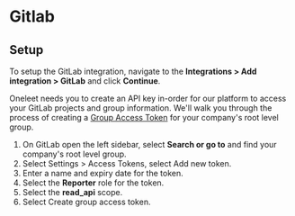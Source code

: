 # Gitlab

## Setup
To setup the GitLab integration, navigate to the **Integrations > Add integration > GitLab** and click **Continue**.

Oneleet needs you to create an API key in-order for our platform to access your GitLab projects and group information. We'll walk you through the process of creating a [Group Access Token](https://docs.gitlab.com/ee/user/group/settings/group_access_tokens.html) for your company's root level group.
1. On GitLab open the left sidebar, select **Search or go to** and find your company's root level group.
2. Select Settings > Access Tokens, select Add new token.
3. Enter a name and expiry date for the token.
4. Select the **Reporter** role for the token.
5. Select the **read_api** scope.
6. Select Create group access token.